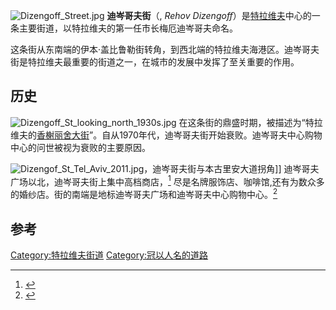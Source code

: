 [[Image:Dizengoff_Street.jpg|right]]
'''迪岑哥夫街'''（{{lang-he-n|רחוב דיזנגוף}}, ''Rehov Dizengoff''）是[[特拉维夫|特拉维夫]]中心的一条主要街道，以特拉维夫的第一任市长梅厄迪岑哥夫命名。

这条街从东南端的伊本·盖比鲁勒街转角，到西北端的特拉维夫海港区。迪岑哥夫街是特拉维夫最重要的街道之一，在城市的发展中发挥了至关重要的作用。

==历史==
[[File:Dizengoff_St_looking_north_1930s.jpg|thumb]]
在这条街的鼎盛时期，被描述为“特拉维夫的[[香榭丽舍大街|香榭丽舍大街]]”。自从1970年代，迪岑哥夫街开始衰败。迪岑哥夫中心购物中心的问世被视为衰败的主要原因。

[[File:Dizengof_St_Tel_Aviv_2011.jpg|right]]，迪岑哥夫街与本古里安大道拐角]]
迪岑哥夫广场以北，迪岑哥夫街上集中高档商店，<ref name="Frommers">{{Cite web |url=http://www.frommers.com/destinations/telaviv/0089024195.html |title=Frommers |accessdate=2016-02-20 |archive-date=2013-05-24 |archive-url=https://web.archive.org/web/20130524162630/http://www.frommers.com/destinations/telaviv/0089024195.html |dead-url=no }}</ref> 尽是名牌服饰店、咖啡馆,还有为数众多的婚纱店。街的南端是地标迪岑哥夫广场和迪岑哥夫中心购物中心。<ref name="Y!">{{Cite web |url=http://travel.yahoo.com/p-travelguide-2667740-tel_aviv_introduction-i |title=Yahoo Tel Aviv |accessdate=2016-02-20 |archive-date=2009-12-14 |archive-url=https://web.archive.org/web/20091214060346/http://travel.yahoo.com/p-travelguide-2667740-tel_aviv_introduction-i |dead-url=no }}</ref> 

==参考==
{{reflist}}
{{coord|32|4|49.94|N|34|46|25.56|E|display=title}}

[[Category:特拉维夫街道|Category:特拉维夫街道]]
[[Category:冠以人名的道路|Category:冠以人名的道路]]